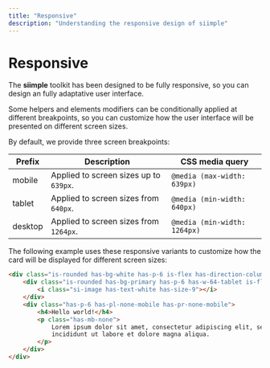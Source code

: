 ```yaml
---
title: "Responsive"
description: "Understanding the responsive design of siimple"
---
```


# Responsive

The **siimple** toolkit has been designed to be fully responsive, so you can design an fully adaptative user interface.

Some helpers and elements modifiers can be conditionally applied at different breakpoints, so you can customize how the user interface will be presented on different screen sizes.

By default, we provide three screen breakpoints:

| Prefix | Description | CSS media query |
|--------|-------------|-----------------|
| mobile | Applied to screen sizes up to `639px`. | `@media (max-width: 639px)` |
| tablet | Applied to screen sizes from `640px`. | `@media (min-width: 640px)` |
| desktop | Applied to screen sizes from `1264px`. | `@media (min-width: 1264px)` |


The following example uses these responsive variants to customize how the card will be displayed for different screen sizes:

```html live=true bg=blue-200
<div class="is-rounded has-bg-white has-p-6 is-flex has-direction-column-mobile">
    <div class="is-rounded has-bg-primary has-p-6 has-w-64-tablet is-flex has-justify-center">
        <i class="si-image has-text-white has-size-9"></i>
    </div>
    <div class="has-p-6 has-pl-none-mobile has-pr-none-mobile">
        <h4>Hello world!</h4>
        <p class="has-mb-none">
            Lorem ipsum dolor sit amet, consectetur adipiscing elit, sed do eiusmod tempor 
            incididunt ut labore et dolore magna aliqua.
        </p>
    </div>
</div>
``` 

